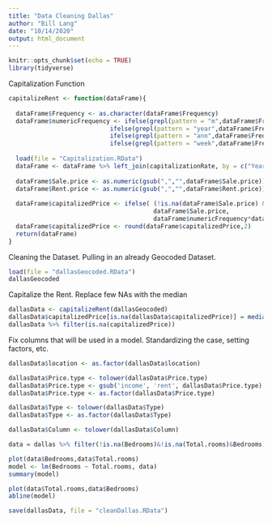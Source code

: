 ```yaml
---
title: "Data Cleaning Dallas"
author: "Bill Lang"
date: "10/14/2020"
output: html_document
---
```


```r
knitr::opts_chunk$set(echo = TRUE)
library(tidyverse)
```

Capitalization Function 

```r
capitalizeRent <- function(dataFrame){
  
  dataFrame$Frequency <- as.character(dataFrame$Frequency)
  dataFrame$numericFrequency <- ifelse(grepl(pattern = "m",dataFrame$Frequency), 12, 
                            ifelse(grepl(pattern = "year",dataFrame$Frequency), 1,
                            ifelse(grepl(pattern = "ann",dataFrame$Frequency), 1,
                            ifelse(grepl(pattern = "week",dataFrame$Frequency),52, 12))))
  
  load(file = "Capitalization.RData")
  dataFrame <- dataFrame %>% left_join(capitalizationRate, by = c("Year" = "year"))
  
  dataFrame$Sale.price <- as.numeric(gsub(",","",dataFrame$Sale.price))
  dataFrame$Rent.price <- as.numeric(gsub(",","",dataFrame$Rent.price))
  
  dataFrame$capitalizedPrice <- ifelse( (!is.na(dataFrame$Sale.price) & (dataFrame$Sale.price != "") ), 
                                        dataFrame$Sale.price, 
                                        dataFrame$numericFrequency*dataFrame$cap*dataFrame$Rent.price)
  dataFrame$capitalizedPrice <- round(dataFrame$capitalizedPrice,2)
  return(dataFrame)
}
```

Cleaning the Dataset. Pulling in an already Geocoded Dataset.

```r
load(file = "dallasGeocoded.RData")
dallasGeocoded
```

Capitalize the Rent. Replace few NAs with the median

```r
dallasData <- capitalizeRent(dallasGeocoded)
dallasData$capitalizedPrice[is.na(dallasData$capitalizedPrice)] = median(dallasData$capitalizedPrice[!is.na(dallasData$capitalizedPrice)])
dallasData %>% filter(is.na(capitalizedPrice))
```

Fix columns that will be used in a model. Standardizing the case, setting factors, etc. 

```r
dallasData$location <- as.factor(dallasData$location)

dallasData$Price.type <- tolower(dallasData$Price.type)
dallasData$Price.type <- gsub('income', 'rent', dallasData$Price.type)
dallasData$Price.type <- as.factor(dallasData$Price.type)

dallasData$Type <- tolower(dallasData$Type)
dallasData$Type <- as.factor(dallasData$Type)

dallasData$Column <- tolower(dallasData$Column)
```





```r
data = dallas %>% filter(!is.na(Bedrooms)&!is.na(Total.rooms)&Bedrooms)

plot(data$Bedrooms,data$Total.rooms)
model <- lm(Bedrooms ~ Total.rooms, data)
summary(model)
```


```r
plot(data$Total.rooms,data$Bedrooms)
abline(model)
```






```r
save(dallasData, file = "cleanDallas.RData")
```



